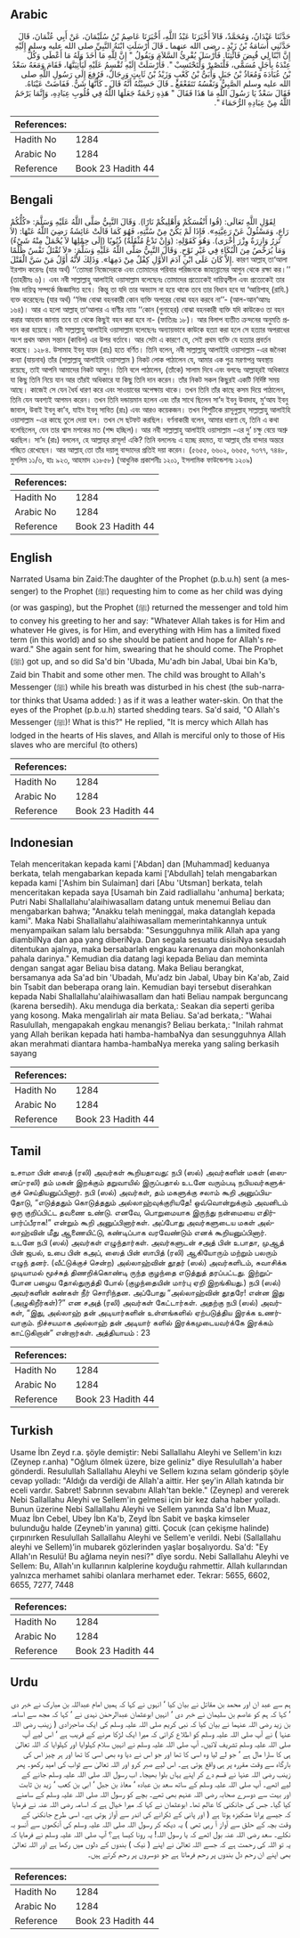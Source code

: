 ## Arabic


<div dir="rtl" lang="ar" style={{fontSize:'larger',backgroundColor:'#f8f9fa',padding:20}}>
حَدَّثَنَا عَبْدَانُ، وَمُحَمَّدٌ، قَالاَ أَخْبَرَنَا عَبْدُ اللَّهِ، أَخْبَرَنَا عَاصِمُ بْنُ سُلَيْمَانَ، عَنْ أَبِي عُثْمَانَ، قَالَ حَدَّثَنِي أُسَامَةُ بْنُ زَيْدٍ ـ رضى الله عنهما ـ قَالَ أَرْسَلَتِ ابْنَةُ النَّبِيِّ صلى الله عليه وسلم إِلَيْهِ إِنَّ ابْنًا لِي قُبِضَ فَائْتِنَا‏.‏ فَأَرْسَلَ يُقْرِئُ السَّلاَمَ وَيَقُولُ ‏"‏ إِنَّ لِلَّهِ مَا أَخَذَ وَلَهُ مَا أَعْطَى وَكُلٌّ عِنْدَهُ بِأَجَلٍ مُسَمًّى، فَلْتَصْبِرْ وَلْتَحْتَسِبْ ‏"‏‏.‏ فَأَرْسَلَتْ إِلَيْهِ تُقْسِمُ عَلَيْهِ لَيَأْتِيَنَّهَا، فَقَامَ وَمَعَهُ سَعْدُ بْنُ عُبَادَةَ وَمُعَاذُ بْنُ جَبَلٍ وَأُبَىُّ بْنُ كَعْبٍ وَزَيْدُ بْنُ ثَابِتٍ وَرِجَالٌ، فَرُفِعَ إِلَى رَسُولِ اللَّهِ صلى الله عليه وسلم الصَّبِيُّ وَنَفْسُهُ تَتَقَعْقَعُ ـ قَالَ حَسِبْتُهُ أَنَّهُ قَالَ ـ كَأَنَّهَا شَنٌّ‏.‏ فَفَاضَتْ عَيْنَاهُ‏.‏ فَقَالَ سَعْدٌ يَا رَسُولَ اللَّهِ مَا هَذَا فَقَالَ ‏"‏ هَذِهِ رَحْمَةٌ جَعَلَهَا اللَّهُ فِي قُلُوبِ عِبَادِهِ، وَإِنَّمَا يَرْحَمُ اللَّهُ مِنْ عِبَادِهِ الرُّحَمَاءَ ‏"‏‏.‏
</div>
<div style={{backgroundColor:'#f8f9fa',padding:20, marginBottom: 10}}><table> <thead> <tr> <th>References:</th> <th></th> </tr> </thead> <tbody><tr><td>Hadith No</td><td>1284</td></tr><tr><td>Arabic No</td><td>1284</td></tr><tr><td>Reference</td><td>Book 23 Hadith 44</td></tr></tbody></table></div>

## Bengali


<div dir="ltr" lang="bn" style={{fontSize:'larger',backgroundColor:'#f8f9fa',padding:20}}>
لِقَوْلِ اللَّهِ تَعَالَى: (قُوا أَنْفُسَكُمْ وَأَهْلِيكُمْ نَارًا). وَقَالَ النَّبِيُّ صَلَّى اللَّهُ عَلَيْهِ وَسَلَّمَ: «كُلُّكُمْ رَاعٍ، وَمَسْئُولٌ عَنْ رَعِيَّتِهِ». فَإِذَا لَمْ يَكُنْ مِنْ سُنَّتِهِ، فَهُوَ كَمَا قَالَتْ عَائِشَةُ رَضِيَ اللَّهُ عَنْهَا: (لاَ تَزِرُ وَازِرَةٌ وِزْرَ أُخْرَى). وَهُوَ كَقَوْلِهِ: (وَإِنْ تَدْعُ مُثْقَلَةٌ) ذُنُوبًا (إِلَى حِمْلِهَا لاَ يُحْمَلْ مِنْهُ شَيْءٌ) وَمَا يُرَخَّصُ مِنَ الْبُكَاءِ فِي غَيْرِ نَوْحٍ. وَقَالَ النَّبِيُّ صَلَّى اللَّهُ عَلَيْهِ وَسَلَّمَ: «لاَ تُقْتَلُ نَفْسٌ ظُلْمًا إِلاَّ كَانَ عَلَى ابْنِ آدَمَ الأَوَّلِ كِفْلٌ مِنْ دَمِهَا». وَذَلِكَ لأَنَّهُ أَوَّلُ مَنْ سَنَّ الْقَتْلَ. কারণ আল্লাহ্ তা‘আলা ইরশাদ করেনঃ (যার অর্থ) ‘‘তোমরা নিজেদেরকে এবং তোমাদের পরিবার পরিজনকে জাহান্নামের আগুন থেকে রক্ষা কর।’’ (তাহরীমঃ ৬)। এবং নবী সাল্লাল্লাহু আলাইহি ওয়াসাল্লাম বলেছেনঃ তোমাদের প্রত্যেকেই দায়িত্বশীল এবং প্রত্যেকেই তার নিজ দায়িত্ব সম্পর্কে জিজ্ঞাসিত হবে। কিন্তু তা যদি তার অভ্যাস না হয়ে থাকে তবে তার বিধান হবে যা ‘আয়িশাহ্ (রাযি.) ব্যক্ত করেছেনঃ (যার অর্থ) ‘‘নিজ বোঝা বহনকারী কোন ব্যক্তি অপরের বোঝা বহন করবে না’’- (আল-আন‘আমঃ ১৬৪)। আর এ হলো আল্লাহ্ তা‘আলার এ বাণীর ন্যায় ‘‘কোন (গুনাহের) বোঝা বহনকারী ব্যক্তি যদি কাউকেও তা বহন করার আহবান জানায় তবে তা থেকে কিছুই বহন করা হবে না- (ফাতিরঃ ১৮)। আর বিলাপ ব্যতীত ক্রন্দনের অনুমতি প্রদান করা হয়েছে। নবী সাল্লাল্লাহু আলাইহি ওয়াসাল্লাম বলেছেনঃ অন্যায়ভাবে কাউকে হত্যা করা হলে সে হত্যার অপরাধের অংশ প্রথম আদম সন্তান (কাবিল) এর উপর বর্তাবে। আর সেটা এ কারণে যে, সেই প্রথম ব্যক্তি যে হত্যার প্রবর্তন করেছে। ১২৮৪. উসামাহ ইবনু যায়দ (রাঃ) হতে বর্ণিত। তিনি বলেন, নবী সাল্লাল্লাহু আলাইহি ওয়াসাল্লাম -এর জনৈকা কন্যা (যায়নাব) তাঁর (সাল্লাল্লাহু আলাইহি ওয়াসাল্লাম ) নিকট লোক পাঠালেন যে, আমার এক পুত্র মরণাপন্ন অবস্থায় রয়েছে, তাই আপনি আমাদের নিকট আসুন। তিনি বলে পাঠালেন, (তাঁকে) সালাম দিবে এবং বলবেঃ আল্লাহ্‌রই অধিকারে যা কিছু তিনি নিয়ে যান আর তাঁরই অধিকারে যা কিছু তিনি দান করেন। তাঁর নিকট সকল কিছুরই একটি নির্দিষ্ট সময় আছে। কাজেই সে যেন ধৈর্য ধারণ করে এবং সাওয়াবের অপেক্ষায় থাকে। তখন তিনি তাঁর কাছে কসম দিয়ে পাঠালেন, তিনি যেন অবশ্যই আগমন করেন। তখন তিনি দন্ডায়মান হলেন এবং তাঁর সাথে ছিলেন সা’দ ইবনু উবাদাহ, মু‘আয ইবনু জাবাল, উবাই ইবনু কা’ব, যাইদ ইবনু সাবিত (রাঃ) এবং আরও কয়েকজন। তখন শিশুটিকে রাসূলুল্লাহ্ সাল্লাল্লাহু আলাইহি ওয়াসাল্লাম -এর কাছে তুলে দেয়া হল। তখন সে ছটফট করছিল। বর্ণনাকারী বলেন, আমার ধারণা যে, তিনি এ কথা বলেছিলেন, যেন তার শ্বাস মশকের মত (শব্দ হচ্ছিল)। আর নবী সাল্লাল্লাহু আলাইহি ওয়াসাল্লাম -এর দু’ চক্ষু বেয়ে অশ্রু ঝরছিল। সা’দ (রাঃ) বললেন, হে আল্লাহ্‌র রাসূল! একি? তিনি বললেনঃ এ হচ্ছে রহমত, যা আল্লাহ্ তাঁর বান্দার অন্তরে গচ্ছিত রেখেছেন। আর আল্লাহ্ তো তাঁর দয়ালু বান্দাদের প্রতিই দয়া করেন। (৫৬৫৫, ৬৬০২, ৬৬৫৫, ৭৩৭৭, ৭৪৪৮, মুসলিম ১১/৬, হাঃ ৯২৩, আহমাদ ২১৮৫৮) (আধুনিক প্রকাশনীঃ ১২০১, ইসলামিক ফাউন্ডেশনঃ ১২০৯)
</div>
<div style={{backgroundColor:'#f8f9fa',padding:20, marginBottom: 10}}><table> <thead> <tr> <th>References:</th> <th></th> </tr> </thead> <tbody><tr><td>Hadith No</td><td>1284</td></tr><tr><td>Arabic No</td><td>1284</td></tr><tr><td>Reference</td><td>Book 23 Hadith 44</td></tr></tbody></table></div>

## English


<div dir="ltr" lang="en" style={{fontSize:'larger',backgroundColor:'#f8f9fa',padding:20}}>
Narrated Usama bin Zaid:The daughter of the Prophet (p.b.u.h) sent (a messenger) to the Prophet (ﷺ) requesting him to come as her child was dying (or was gasping), but the Prophet (ﷺ) returned the messenger and told him to convey his greeting to her and say: "Whatever Allah takes is for Him and whatever He gives, is for Him, and everything with Him has a limited fixed term (in this world) and so she should be patient and hope for Allah's reward." She again sent for him, swearing that he should come. The Prophet (ﷺ) got up, and so did Sa'd bin 'Ubada, Mu'adh bin Jabal, Ubai bin Ka'b, Zaid bin Thabit and some other men. The child was brought to Allah's Messenger (ﷺ) while his breath was disturbed in his chest (the sub-narrator thinks that Usama added: ) as if it was a leather water-skin. On that the eyes of the Prophet (p.b.u.h) started shedding tears. Sa'd said, "O Allah's Messenger (ﷺ)! What is this?" He replied, "It is mercy which Allah has lodged in the hearts of His slaves, and Allah is merciful only to those of His slaves who are merciful (to others)
</div>
<div style={{backgroundColor:'#f8f9fa',padding:20, marginBottom: 10}}><table> <thead> <tr> <th>References:</th> <th></th> </tr> </thead> <tbody><tr><td>Hadith No</td><td>1284</td></tr><tr><td>Arabic No</td><td>1284</td></tr><tr><td>Reference</td><td>Book 23 Hadith 44</td></tr></tbody></table></div>

## Indonesian


<div dir="ltr" lang="id" style={{fontSize:'larger',backgroundColor:'#f8f9fa',padding:20}}>
Telah menceritakan kepada kami ['Abdan] dan [Muhammad] keduanya berkata, telah mengabarkan kepada kami ['Abdullah] telah mengabarkan kepada kami ['Ashim bin Sulaiman] dari [Abu 'Utsman] berkata, telah menceritakan kepada saya [Usamah bin Zaid radliallahu 'anhuma] berkata; Putri Nabi Shallallahu'alaihiwasallam datang untuk menemui Beliau dan mengabarkan bahwa; "Anakku telah meninggal, maka datanglah kepada kami". Maka Nabi Shallallahu'alaihiwasallam memerintahkannya untuk menyampaikan salam lalu bersabda: "Sesungguhnya milik Allah apa yang diambilNya dan apa yang diberiNya. Dan segala sesuatu disisiNya sesudah ditentukan ajalnya, maka bersabarlah engkau karenanya dan mohonkanlah pahala darinya." Kemudian dia datang lagi kepada Beliau dan meminta dengan sangat agar Beliau bisa datang. Maka Beliau berangkat, bersamanya ada Sa'ad bin 'Ubadah, Mu'adz bin Jabal, Ubay bin Ka'ab, Zaid bin Tsabit dan beberapa orang lain. Kemudian bayi tersebut diserahkan kepada Nabi Shallallahu'alaihiwasallam dan hati Beliau nampak berguncang (karena bersedih). Aku menduga dia berkata,: Seakan dia seperti geriba yang kosong. Maka mengalirlah air mata Beliau. Sa'ad berkata,: "Wahai Rasulullah, mengapakah engkau menangis? Beliau berkata,: "Inilah rahmat yang Allah berikan kepada hati hamba-hambaNya dan sesungguhnya Allah akan merahmati diantara hamba-hambaNya mereka yang saling berkasih sayang
</div>
<div style={{backgroundColor:'#f8f9fa',padding:20, marginBottom: 10}}><table> <thead> <tr> <th>References:</th> <th></th> </tr> </thead> <tbody><tr><td>Hadith No</td><td>1284</td></tr><tr><td>Arabic No</td><td>1284</td></tr><tr><td>Reference</td><td>Book 23 Hadith 44</td></tr></tbody></table></div>

## Tamil


<div dir="ltr" lang="ta" style={{fontSize:'larger',backgroundColor:'#f8f9fa',padding:20}}>
உசாமா பின் ஸைத் (ரலி) அவர்கள் கூறியதாவது: நபி (ஸல்) அவர்களின் மகள் (ஸைனப்-ரலி) தம் மகன் இறக்கும் தறுவாயில் இருப்பதால் உடனே வரும்படி நபியவர்களுக்குச் செய்தியனுப்பினார். நபி (ஸல்) அவர்கள், தம் மகளுக்கு சலாம் கூறி அனுப்பியதோடு, “எடுத்ததும் கொடுத்ததும் அல்லாஹ்வுக்குரியதே! ஒவ்வொன்றுக்கும் அவனிடம் ஒரு குறிப்பிட்ட தவணை உண்டு. எனவே, பொறுமையாக இருந்து நன்மையை எதிர்பார்ப்பீராக!” என்றும் கூறி அனுப்பினார்கள். அப்போது அவர்களுடைய மகள் அல்லாஹ்வின் மீது ஆணையிட்டு, கண்டிப்பாக வரவேண்டும் எனக் கூறியனுப்பினார். உடனே நபி (ஸல்) அவர்கள் எழுந்தார்கள். அவர்களுடன் சஅத் பின் உபாதா, முஆத் பின் ஜபல், உபை பின் கஅப், ஸைத் பின் ஸாபித் (ரலி) ஆகியோரும் மற்றும் பலரும் எழுந் தனர். (வீட்டுக்குச் சென்ற) அல்லாஹ்வின் தூதர் (ஸல்) அவர்களிடம், சுவாசிக்க முடியாமல் மூச்சுத் திணறிக்கொண்டி ருந்த குழந்தை எடுத்துத் தரப்பட்டது. இற்றுப்போன பழைய தோல்துருத்தி போல் (குழந்தையின் மார்பு ஏறி இறங்கியது.) நபி (ஸல்) அவர்களின் கண்கள் நீர் சொரிந்தன. அப்போது “அல்லாஹ்வின் தூதரே! என்ன இது (அழுகிறீர்கள்)?” என சஅத் (ரலி) அவர்கள் கேட்டார்கள். அதற்கு நபி (ஸல்) அவர்கள், “இது, அல்லாஹ் தன் அடியார்களின் உள்ளங்களில் ஏற்படுத்திய இரக்க உணர்வாகும். நிச்சயமாக அல்லாஹ் தன் அடியார் களில் இரக்கமுடையவர்க்கே இரக்கம் காட்டுகிறான்” என்றார்கள். அத்தியாயம் : 23
</div>
<div style={{backgroundColor:'#f8f9fa',padding:20, marginBottom: 10}}><table> <thead> <tr> <th>References:</th> <th></th> </tr> </thead> <tbody><tr><td>Hadith No</td><td>1284</td></tr><tr><td>Arabic No</td><td>1284</td></tr><tr><td>Reference</td><td>Book 23 Hadith 44</td></tr></tbody></table></div>

## Turkish


<div dir="ltr" lang="tr" style={{fontSize:'larger',backgroundColor:'#f8f9fa',padding:20}}>
Usame İbn Zeyd r.a. şöyle demiştir: Nebi Sallallahu Aleyhi ve Sellem'in kızı (Zeynep r.anha) "Oğlum ölmek üzere, bize geliniz" diye Resulullah'a haber gönderdi. Resulullah Sallallahu Aleyhi ve Sellem kızına selam gönderip şöyle cevap yolladı: "Aldığı da verdiği de Allah'a aittir. Her şey'in Allah katında bir eceli vardır. Sabret! Sabrının sevabını Allah'tan bekle." (Zeynep) and vererek Nebi Sallallahu Aleyhi ve Sellem'in gelmesi için bir kez daha haber yolladı. Bunun üzerine Nebi Sallallahu Aleyhi ve Sellem yanında Sa'd İbn Muaz, Muaz İbn Cebel, Ubey İbn Ka'b, Zeyd İbn Sabit ve başka kimseler bulunduğu halde (Zeyneb'in yanına) gitti. Çocuk (can çekişme halinde) çırpınırken Resulullah Sallallahu Aleyhi ve Sellem'e verildi. Nebi (Sallallahu aleyhi ve Sellem)’in mubarek gözlerinden yaşlar boşalıyordu. Sa'd: "Ey Allah'ın Resulü! Bu ağlama neyin nesi?" dîye sordu. Nebi Sallallahu Aleyhi ve Sellem: Bu, Allah'ın kullarının kalplerine koyduğu rahmettir. Allah kullarından yalnızca merhamet sahibi olanlara merhamet eder. Tekrar: 5655, 6602, 6655, 7277, 7448
</div>
<div style={{backgroundColor:'#f8f9fa',padding:20, marginBottom: 10}}><table> <thead> <tr> <th>References:</th> <th></th> </tr> </thead> <tbody><tr><td>Hadith No</td><td>1284</td></tr><tr><td>Arabic No</td><td>1284</td></tr><tr><td>Reference</td><td>Book 23 Hadith 44</td></tr></tbody></table></div>

## Urdu


<div dir="rtl" lang="ur" style={{fontSize:'larger',backgroundColor:'#f8f9fa',padding:20}}>
ہم سے عبد ان اور محمد بن مقاتل نے بیان کیا ‘ انہوں نے کہا کہ ہمیں امام عبداللہ بن مبارک نے خبر دی ‘ کہا کہ ہم کو عاصم بن سلیمان نے خبر دی ‘ انہیں ابوعثمان عبدالرحمٰن نہدی نے ‘ کہا کہ مجھ سے اسامہ بن زید رضی اللہ عنہما نے بیان کیا کہ نبی کریم صلی اللہ علیہ وسلم کی ایک صاحبزادی ( زینب رضی اللہ عنہا ) نے آپ صلی اللہ علیہ وسلم کو اطلاع کرائی کہ میرا ایک لڑکا مرنے کے قریب ہے ‘ اس لیے آپ صلی اللہ علیہ وسلم تشریف لائیں۔ آپ صلی اللہ علیہ وسلم نے انہیں سلام کہلوایا اور کہلوایا کہ اللہ تعالیٰ ہی کا سارا مال ہے ‘ جو لے لیا وہ اسی کا تھا اور جو اس نے دیا وہ بھی اسی کا تھا اور ہر چیز اس کی بارگاہ سے وقت مقررہ پر ہی واقع ہوتی ہے۔ اس لیے صبر کرو اور اللہ تعالیٰ سے ثواب کی امید رکھو۔ پھر زینب رضی اللہ عنہا نے قسم دے کر اپنے یہاں بلوا بھیجا۔ اب رسول اللہ صلی اللہ علیہ وسلم جانے کے لیے اٹھے۔ آپ صلی اللہ علیہ وسلم کے ساتھ سعد بن عبادہ ‘ معاذ بن جبل ‘ ابی بن کعب ‘ زید بن ثابت اور بہت سے دوسرے صحابہ رضی اللہ عنہم بھی تھے۔ بچے کو رسول اللہ صلی اللہ علیہ وسلم کے سامنے کیا گیا۔ جس کی جانکنی کا عالم تھا۔ ابوعثمان نے کہا کہ میرا خیال ہے کہ اسامہ رضی اللہ عنہ نے فرمایا کہ جیسے پرانا مشکیزہ ہوتا ہے ( اور پانی کے ٹکرانے کی اندر سے آواز ہوتی ہے۔ اسی طرح جانکنی کے وقت بچہ کے حلق سے آواز آ رہی تھی ) یہ دیکھ کر رسول اللہ صلی اللہ علیہ وسلم کی آنکھوں سے آنسو بہ نکلے۔ سعد رضی اللہ عنہ بول اٹھے کہ یا رسول اللہ! یہ رونا کیسا ہے؟ آپ صلی اللہ علیہ وسلم نے فرمایا کہ یہ تو اللہ کی رحمت ہے کہ جسے اللہ تعالیٰ نے اپنے ( نیک ) بندوں کے دلوں میں رکھا ہے اور اللہ تعالیٰ بھی اپنے ان رحم دل بندوں پر رحم فرماتا ہے جو دوسروں پر رحم کرتے ہیں۔
</div>
<div style={{backgroundColor:'#f8f9fa',padding:20, marginBottom: 10}}><table> <thead> <tr> <th>References:</th> <th></th> </tr> </thead> <tbody><tr><td>Hadith No</td><td>1284</td></tr><tr><td>Arabic No</td><td>1284</td></tr><tr><td>Reference</td><td>Book 23 Hadith 44</td></tr></tbody></table></div>